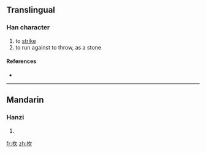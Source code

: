 ==Translingual==

===Han character===
{{Han char|rn=64|rad=手|as=04|sn=7|four=5708<sub>2</sub>|canj=手弓人 (QNO)}}

# to [[strike]]
# to run against to throw, as a stone

====References====
* {{Han ref|kx=0419.140|dkj=11847|dj=0766.060|hdz=31842.010|uh=627B|ud=25211|bh=CAEE|bd=51950}}

----

==Mandarin==

===Hanzi===
{{cmn-hanzi|pin=[[zì]] ([[zi4]])|wg=tzu<sup>4</sup>}}

# {{defn|Mandarin|sort=手04}}

[[fr:扻]]
[[zh:扻]]